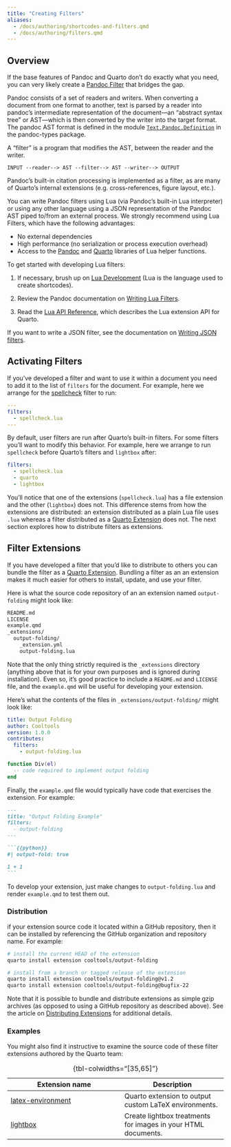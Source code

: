```yaml
---
title: "Creating Filters"
aliases: 
  - /docs/authoring/shortcodes-and-filters.qmd
  - /docs/authoring/filters.qmd
---
```


## Overview

If the base features of Pandoc and Quarto don't do exactly what you need, you can very likely create a [Pandoc Filter](https://pandoc.org/filters.html) that bridges the gap.

Pandoc consists of a set of readers and writers. When converting a document from one format to another, text is parsed by a reader into pandoc's intermediate representation of the document---an "abstract syntax tree" or AST---which is then converted by the writer into the target format. The pandoc AST format is defined in the module [`Text.Pandoc.Definition`](https://hackage.haskell.org/package/pandoc-types-1.22/docs/Text-Pandoc-Definition.html) in the pandoc-types package.

A "filter" is a program that modifies the AST, between the reader and the writer.

    INPUT --reader--> AST --filter--> AST --writer--> OUTPUT

Pandoc's built-in citation processing is implemented as a filter, as are many of Quarto's internal extensions (e.g. cross-references, figure layout, etc.).

You can write Pandoc filters using Lua (via Pandoc's built-in Lua interpreter) or using any other language using a JSON representation of the Pandoc AST piped to/from an external process. We strongly recommend using Lua Filters, which have the following advantages:

-   No external dependencies
-   High performance (no serialization or process execution overhead)
-   Access to the [Pandoc](https://pandoc.org/lua-filters.html#pandoc-module) and [Quarto](lua.qmd) libraries of Lua helper functions.

To get started with developing Lua filters:

1.  If necessary, brush up on [Lua Development](lua.qmd) (Lua is the language used to create shortcodes).

2.  Review the Pandoc documentation on [Writing Lua Filters](https://pandoc.org/lua-filters.html).

3.  Read the [Lua API Reference](lua-api.qmd), which describes the Lua extension API for Quarto.

If you want to write a JSON filter, see the documentation on [Writing JSON filters](https://pandoc.org/filters.html).

## Activating Filters

If you've developed a filter and want to use it within a document you need to add it to the list of `filters` for the document. For example, here we arrange for the [spellcheck](https://github.com/pandoc/lua-filters/tree/master/spellcheck) filter to run:

``` yaml
---
filters:
  - spellcheck.lua
---
```

By default, user filters are run after Quarto's built-in filters. For some filters you'll want to modify this behavior. For example, here we arrange to run `spellcheck` before Quarto's filters and `lightbox` after:

``` yaml
filters:
  - spellcheck.lua
  - quarto
  - lightbox
```

You'll notice that one of the extensions (`spellcheck.lua`) has a file extension and the other (`lightbox`) does not. This difference stems from how the extensions are distributed: an extension distributed as a plain Lua file uses `.lua` whereas a filter distributed as a [Quarto Extension](index.qmd) does not. The next section explores how to distribute filters as extensions.

## Filter Extensions

If you have developed a filter that you'd like to distribute to others you can bundle the filter as a [Quarto Extension](index.qmd). Bundling a filter as an an extension makes it much easier for others to install, update, and use your filter.

Here is what the source code repository of an an extension named `output-folding` might look like:

``` default
README.md
LICENSE
example.qmd
_extensions/
  output-folding/
    _extension.yml
    output-folding.lua
```

Note that the only thing strictly required is the `_extensions` directory (anything above that is for your own purposes and is ignored during installation). Even so, it's good practice to include a `README.md` and `LICENSE` file, and the `example.qmd` will be useful for developing your extension.

Here's what the contents of the files in `_extensions/output-folding/` might look like:

``` .yaml
title: Output Folding
author: Cooltools
version: 1.0.0
contributes:
  filters:
    - output-folding.lua
```

``` .lua
function Div(el)
  -- code required to implement output folding
end
```

Finally, the `example.qmd` file would typically have code that exercises the extension. For example:

```` .markdown
---
title: "Output Folding Example"
filters:
  - output-folding
---

```{{python}}
#| output-fold: true

1 + 1
```
````

To develop your extension, just make changes to `output-folding.lua` and render `example.qmd` to test them out.

### Distribution

if your extension source code it located within a GitHub repository, then it can be installed by referencing the GitHub organization and repository name. For example:

``` .bash
# install the current HEAD of the extension
quarto install extension cooltools/output-folding

# install from a branch or tagged release of the extension
quarto install extension cooltools/output-folding@v1.2
quarto install extension cooltools/output-folding@bugfix-22
```

Note that it is possible to bundle and distribute extensions as simple gzip archives (as opposed to using a GitHub repository as described above). See the article on [Distributing Extensions](distributing.qmd) for additional details.

### Examples

You might also find it instructive to examine the source code of these filter extensions authored by the Quarto team:

| **Extension name**                                                   | **Description**                                               |
|----------------------------------------------------------------------|---------------------------------------------------------------|
| [latex-environment](https://github.com/quarto-ext/latex-environment) | Quarto extension to output custom LaTeX environments.         |
| [lightbox](https://github.com/quarto-ext/lightbox)                   | Create lightbox treatments for images in your HTML documents. |

: {tbl-colwidths="\[35,65\]"}
